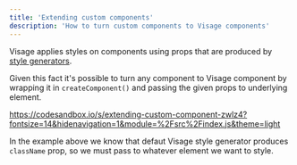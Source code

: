 ```yaml
---
title: 'Extending custom components'
description: 'How to turn custom components to Visage components'
---
```


Visage applies styles on components using props that are produced by [style generators](/advanced-usage/style-generators).

Given this fact it&apos;s possible to turn any component to Visage component by wrapping it in `createComponent()` and passing the given props to underlying element.

https://codesandbox.io/s/extending-custom-component-zwlz4?fontsize=14&hidenavigation=1&module=%2Fsrc%2Findex.js&theme=light

In the example above we know that defaut Visage style generator produces `className` prop, so we must pass to whatever element we want to style.
